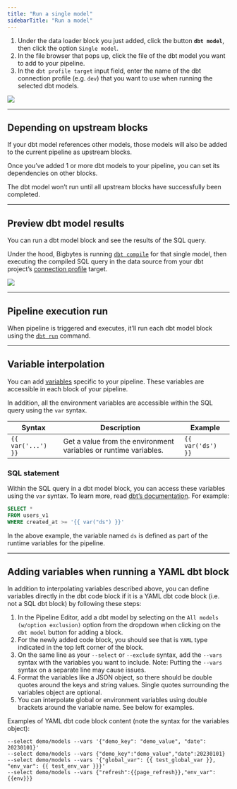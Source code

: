 ```yaml
---
title: "Run a single model"
sidebarTitle: "Run a model"
---
```


1. Under the data loader block you just added, click the button **`dbt model`**,
   then click the option `Single model`.
2. In the file browser that pops up, click the file of the dbt model you want to
   add to your pipeline.
3. In the `dbt profile target` input field, enter the name of the dbt connection
   profile (e.g. `dev`) that you want to use when running the selected dbt
   models.

![](https://github.com/digitranslab/assets/blob/main/dbt/add-dbt-model.gif?raw=true)

---

## Depending on upstream blocks

If your dbt model references other models, those models will also be added to
the current pipeline as upstream blocks.

Once you’ve added 1 or more dbt models to your pipeline, you can set its
dependencies on other blocks.

The dbt model won’t run until all upstream blocks have successfully been
completed.

---

## Preview dbt model results

You can run a dbt model block and see the results of the SQL query.

Under the hood, Bigbytes is running
[`dbt compile`](https://docs.getdbt.com/reference/commands/compile) for that
single model, then executing the compiled SQL query in the data source from your
dbt project’s
[connection profile](https://docs.getdbt.com/docs/get-started/connection-profiles)
target.

![](https://github.com/digitranslab/assets/blob/main/dbt/dbt-preview.gif?raw=true)

---

## Pipeline execution run

When pipeline is triggered and executes, it’ll run each dbt model block using
the [`dbt run`](https://docs.getdbt.com/reference/node-selection/syntax)
command.

---

## Variable interpolation

You can add
[variables](/getting-started/runtime-variable)
specific to your pipeline. These variables are accessible in each block of your
pipeline.

In addition, all the environment variables are accessible within the SQL query
using the `var` syntax.

| Syntax             | Description                                                      | Example           |
| ------------------ | ---------------------------------------------------------------- | ----------------- |
| `{{ var('...') }}` | Get a value from the environment variables or runtime variables. | `{{ var('ds') }}` |

### SQL statement

Within the SQL query in a dbt model block, you can access these variables using
the `var` syntax. To learn more, read
[dbt’s documentation](https://docs.getdbt.com/reference/dbt-jinja-functions/var).
For example:

```SQL
SELECT *
FROM users_v1
WHERE created_at >= '{{ var("ds") }}'
```

In the above example, the variable named `ds` is defined as part of the runtime
variables for the pipeline.

---

## Adding variables when running a YAML dbt block

In addition to interpolating variables described above, you can define variables directly
in the dbt code block if it is a YAML dbt code block (i.e. not a SQL dbt block) by following
these steps:

1. In the Pipeline Editor, add a dbt model by selecting on the `All models (w/option exclusion)`
option from the dropdown when clicking on the `dbt model` button for adding a block.
2. For the newly added code block, you should see that is `YAML` type indicated in the top left
corner of the block.
3. On the same line as your `--select` or `--exclude` syntax, add the `--vars` syntax with the
variables you want to include. Note: Putting the `--vars` syntax on a separate line may cause
issues.
4. Format the variables like a JSON object, so there should be double quotes around the keys and
string values. Single quotes surrounding the variables object are optional.
5. You can interpolate global or environment variables using double brackets around the
variable name. See below for examples.

Examples of YAML dbt code block content (note the syntax for the variables object):
```
--select demo/models --vars '{"demo_key": "demo_value", "date": 20230101}'
--select demo/models --vars {"demo_key":"demo_value","date":20230101}
--select demo/models --vars '{"global_var": {{ test_global_var }}, "env_var": {{ test_env_var }}}'
--select demo/models --vars {"refresh":{{page_refresh}},"env_var":{{env}}}
```
